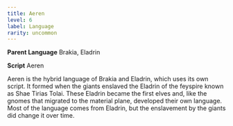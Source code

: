```yaml
---
title: Aeren
level: 6
label: Language
rarity: uncommon
---
```


**Parent Language** Brakia, Eladrin

**Script** Aeren

Aeren is the hybrid language of Brakia and Eladrin, which uses its own script. It formed when the giants enslaved the Eladrin of the feyspire known as Shae Tirias Tolai. These Eladrin became the first elves and, like the gnomes that migrated to the material plane, developed their own language. Most of the language comes from Eladrin, but the enslavement by the giants did change it over time.
